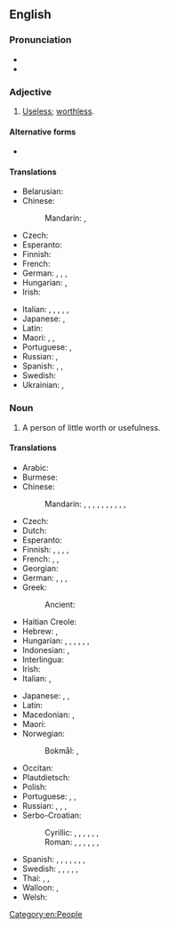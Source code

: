 {{also|good for nothing}}
==English==

===Pronunciation===
* {{audio|en|en-us-good-for-nothing.ogg|Audio (US)}}
* {{audio|en|en-au-good-for-nothing.ogg|Audio (AU)}}

===Adjective===
{{en-adj|-}}

# {{lb|en|idiomatic}} [[useless|Useless]]; [[worthless]].

====Alternative forms====
* {{alter|en|good for nothing}}

====Translations====
{{trans-top|useless, worthless}}
* Belarusian: {{t|be|нікчэ́мны}}
* Chinese:
*: Mandarin: {{t+|cmn|沒用}}, {{t+|cmn|没用|tr=méiyòng}}
* Czech: {{t+|cs|budižkničemu}}
* Esperanto: {{t|eo|sentaŭga}}
* Finnish: {{t+|fi|kelvoton}}
* French: {{t+|fr|bon à rien|m}}
* German: {{t+|de|nutzlos}}, {{t+|de|unbrauchbar}}, {{t+|de|untauglich}}, {{t+|de|unnütz}}
* Hungarian: {{t+|hu|haszontalan}}, {{t+|hu|hasznavehetetlen}}
* Irish: {{t|ga|fágtha}}
{{trans-mid}}
* Italian: {{t+|it|fannullone|m}}, {{t|it|buono a nulla|m}}, {{t+|it|pigro|m}}, {{t+|it|sfaccendato|m}}, {{t+|it|indolente|m}}, {{t+|it|sfaticato|m}}
* Japanese: {{t+|ja|つまらない|tr=tsumaranai}}, {{t|ja|碌でなし|tr=ろくでなし, rokudenashi}}
* Latin: {{t|la|nēquam}}
* Maori: {{t|mi|kūrapa}}, {{t|mi|hakihakiā}}, {{t|mi|koretake }}
* Portuguese: {{t+|pt|inútil}}, {{t+|pt|imprestável}}
* Russian: {{t+|ru|никчёмный}}, {{t+|ru|никуды́шный}}
* Spanish: {{t+|es|inútil}}, {{t|es|bueno para nada|m}}, {{t|es|buena para nada|f}}
* Swedish: {{t+|sv|oduglig}}
* Ukrainian: {{t|uk|нікче́мний}}, {{t|uk|нікуди́шній}}
{{trans-bottom}}

===Noun===
{{en-noun|head=[[good]]-[[for]]-[[nothing]]}}

# A person of little worth or usefulness.
#: {{synonyms|en|absolute zero|cipher|ne'er-do-well|no-account|no-good|no-mark|nonentity|Thesaurus:worthless person}}

====Translations====
{{trans-top|person of little worth or usefulness}}
* Arabic: {{t-needed|ar}}
* Burmese: {{t|my|ချေးထုပ်}}
* Chinese:
*: Mandarin: {{t+|cmn|一無是處}}, {{t+|cmn|一无是处|tr=yīwúshìchù}}, {{t+|cmn|不稂不莠|tr=bùlángbùyǒu}}, {{t+|cmn|窩囊}}, {{t+|cmn|窝囊|tr=wōnang}}, {{t+|cmn|沒出息}}, {{t+|cmn|没出息|tr=méi chūxi}}, {{t|cmn|玩兒鬧}}, {{t|cmn|玩儿闹|tr=wánrnào}}, {{t|cmn|不是東西}}, {{t|cmn|不是东西|tr=bù shì dōngxi}}
* Czech: {{t+|cs|budižkničemu|m}}
* Dutch: {{t+|nl|nietsnut|m|f}}
* Esperanto: {{t|eo|sentaŭgulo}}
* Finnish: {{t+|fi|nolla}}, {{t+|fi|hulttio}}, {{t|fi|hanttapuli}}, {{t+|fi|vätys}}, {{t+|fi|tyhjäntoimittaja}}
* French: {{t+|fr|bon à rien|m}}, {{t+|fr|vaurien|m}}, {{t+|fr|nullard|m}}
* Georgian: {{t|ka|უვარგისი}}
* German: {{t+|de|Taugenichts|m}}, {{t+|de|Nichtsnutz|m}}, {{t+|de|Krattler|m}}, {{t+|de|Tunichtgut|m}}
* Greek: {{t+|el|χαραμοφάης|m}}
*: Ancient: {{t|grc|μαστιγίας|m}}
* Haitian Creole: {{t|ht|voryen}}
* Hebrew: {{t+|he|לא יוצלח|m|tr=Lo Yuts'lahh}}, {{t|he|חסר תועלת|m|tr=chasar thoeleth}}
* Hungarian: {{t+|hu|semmirekellő}}, {{t+|hu|haszontalan}}, {{t+|hu|mihaszna}}, {{t+|hu|jómadár}}, {{t+|hu|díszpinty}}, {{t|hu|léhűtő}}, {{t+|hu|naplopó}}
* Indonesian: {{t|id|([[orang]]) [[brengsek]]}}, {{t+|id|sampah}}
* Interlingua: {{t|ia|([[persona]]) [[inutile]]}}
* Irish: {{t|ga|cúl-le-rath|m}}
* Italian: {{t|it|([[persona]]) [[inutile]]|f}}, {{t|it|buono a nulla|m}}
{{trans-mid}}
* Japanese: {{t|ja|碌でなし|tr=ろくでなし, rokudenashi}}, {{t|ja|仕様の無い|tr=しようのない, shiyō-no nai}}, {{t+|ja|下らない|tr=くだらない, kudaranai}}
* Latin: {{t|la|nebulō|m}}
* Macedonian: {{t|mk|па́цер|m}}, {{t|mk|беско́рисен|m}}
* Maori: {{t|mi|kūrapa}}
* Norwegian:
*: Bokmål: {{t+|nb|døgenikt|m}}, {{t+|nb|drog|n}}
* Occitan: {{t+|oc|emplastre|m}}
* Plautdietsch: {{t|pdt|Daugeniks|m}}
* Polish: {{t+|pl|nicpoń|m}}
* Portuguese: {{t+|pt|inútil|m|f}}, {{t+|pt|imprestável|m|f}}, {{t+|pt|zero à esquerda|m}}
* Russian: {{t+|ru|никчёмный}}, {{t+|ru|бесполе́зный}}, {{t+|ru|никуды́шный}}, {{t+|ru|безде́льник|m}}
* Serbo-Croatian:
*: Cyrillic: {{t|sh|ништа̀рија|f}}, {{t|sh|нишко̀рӣсти|m}}, {{t|sh|про̀бисвије̄т|m}}, {{t|sh|бѝта̄нга|m}}, {{t|sh|згу̀бида̄н|m}}, {{t|sh|кло̀ша̄р|m}}, {{t|sh|љенчарија|f}}
*: Roman: {{t+|sh|ništàrija|m}}, {{t+|sh|niškòrīsti|n}}, {{t+|sh|pròbisvijēt|m}}, {{t+|sh|bìtānga|f}}, {{t+|sh|zgùbidān|m}}, {{t+|sh|klòšār|m}}, {{t|sh|ljenčarija|f}}
* Spanish: {{t+|es|inútil}}, {{t|es|bueno para nada|m}}, {{t|es|cero a la izquierda|m}}, {{t+|es|don nadie}}, {{t+|es|mindundi}}, {{t+|es|pelagatos}}, {{t|es|perdulario}}, {{t+|es|pintamonas|m|f}}
* Swedish: {{t+|sv|odugling|c}}, {{t+|sv|slashas|c}}, {{t+|sv|odåga|c}}, {{t+|sv|drönare|c}}, {{t+|sv|nolla|c}}, {{t+|sv|klantskalle|c}}
* Thai: {{t|th|คนคุ้มค่าน้อย}}, {{t|th|คนไม่มีประโยชน์}}, {{t|th|คนไร้ประโยชน์}}
* Walloon: {{t+|wa|rénnvåt|c}}, {{t+|wa|vårén|c}}
* Welsh: {{t|cy|oferwr|m}}
{{trans-bottom}}

[[Category:en:People]]